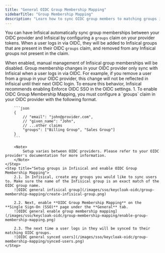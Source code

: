 ```yaml
---
title: "General OIDC Group Membership Mapping"
sidebarTitle: "Group Membership Mapping"
description: "Learn how to sync OIDC group members to matching groups in Infisical."
---
```


You can have Infisical automatically sync group
memberships between your OIDC provider and Infisical by configuring a `groups` claim on your provider tokens.
When a user logs in via OIDC, they will be added to Infisical groups that are present in their OIDC `groups` claim,
and removed from any Infisical groups not present in the claim.

<Info>
    When enabled, manual
    management of Infisical group memberships will be disabled.
</Info>

<Warning>
    Group membership changes in your OIDC provider only sync with Infisical when a
    user logs in via OIDC. For example, if you remove a user from a group in your OIDC provider,
    this change will not be reflected in Infisical until their next OIDC login.
    To ensure this behavior, Infisical recommends enabling Enforce OIDC SSO in the OIDC settings.
</Warning>


<Steps>
    <Step title="Configure a groups claim in your OIDC provider">
       1. To enable OIDC Group Membership Mapping, you must configure a `groups` claim in your OIDC provider with the following format.

        ```json
        {
            // "email": "john@provider.com",
            // "given_name": "John",
            // ...other claims
            "groups": ["Billing Group", "Sales Group"]
        }
        ```

        <Note>
            Setup varies between OIDC providers. Please refer to your OIDC provider's documentation for more information.
        </Note>
    </Step>
    <Step title="Setup groups in Infisical and enable OIDC Group Membership Mapping">
        2.1. In Infisical, create any groups you would like to sync users to. Make sure the name of the Infisical group is an exact match of the OIDC group name.
        ![OIDC general infisical group](/images/sso/keycloak-oidc/group-membership-mapping/create-infisical-group.png)

        2.2. Next, enable **OIDC Group Membership Mapping** on the **Single Sign-On (SSO)** page under the **General** tab.
        ![OIDC general enable group membership mapping](/images/sso/keycloak-oidc/group-membership-mapping/enable-group-membership-mapping.png)

        2.3. The next time a user logs in they will be synced to their matching OIDC groups.
        ![OIDC general synced users](/images/sso/keycloak-oidc/group-membership-mapping/synced-users.png)
    </Step>
</Steps>